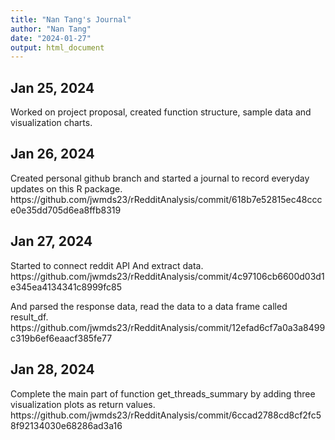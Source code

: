 ```yaml
---
title: "Nan Tang's Journal"
author: "Nan Tang"
date: "2024-01-27"
output: html_document
---
```

## Jan 25, 2024
Worked on project proposal, created function structure, sample data and visualization charts.

## Jan 26, 2024
Created personal github branch and started a journal to record everyday updates on this R package.
https://github.com/jwmds23/rRedditAnalysis/commit/618b7e52815ec48ccce0e35dd705d6ea8ffb8319

## Jan 27, 2024
Started to connect reddit API And extract data.
https://github.com/jwmds23/rRedditAnalysis/commit/4c97106cb6600d03d1e345ea4134341c8999fc85

And parsed the response data, read the data to a data frame called result_df.
https://github.com/jwmds23/rRedditAnalysis/commit/12efad6cf7a0a3a8499c319b6ef6eaacf385fe77

## Jan 28, 2024
Complete the main part of function get_threads_summary by adding three visualization plots as return values.
https://github.com/jwmds23/rRedditAnalysis/commit/6ccad2788cd8cf2fc58f92134030e68286ad3a16

